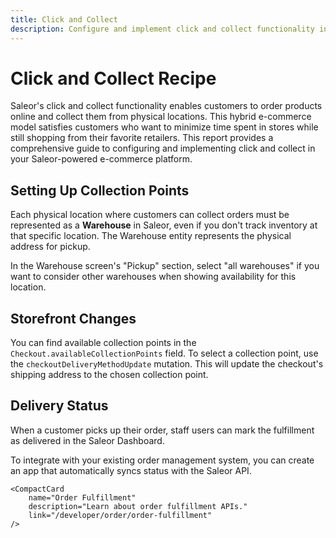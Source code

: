 ```yaml
---
title: Click and Collect
description: Configure and implement click and collect functionality in your Saleor store.
---
```



# Click and Collect Recipe

Saleor's click and collect functionality enables customers to order products online and collect them from physical locations. This hybrid e-commerce model satisfies customers who want to minimize time spent in stores while still shopping from their favorite retailers. This report provides a comprehensive guide to configuring and implementing click and collect in your Saleor-powered e-commerce platform.

## Setting Up Collection Points

Each physical location where customers can collect orders must be represented as a **Warehouse** in Saleor, even if you don't track inventory at that specific location. The Warehouse entity represents the physical address for pickup.

In the Warehouse screen's "Pickup" section, select "all warehouses" if you want to consider other warehouses when showing availability for this location.

<RecipeResourceGrid>
    <CompactCard
        name="Warehouses Documentation"
        description="Learn how to configure warehouses."
        link="/developer/stock/overview#warehouse-creation"
    />
</RecipeResourceGrid>

## Storefront Changes

You can find available collection points in the `Checkout.availableCollectionPoints` field. To select a collection point, use the `checkoutDeliveryMethodUpdate` mutation. This will update the checkout's shipping address to the chosen collection point.

<RecipeResourceGrid>
    <CompactCard
        name="Storefront Quickstart"
        description="Get started with the NextJS example storefront."
        link="/quickstart/storefront"
    />
    <CompactCard
        name="Checkout Shipping Documentation"
        description="Learn about shipping and checkout APIs."
        link="/developer/checkout/address"
    />
</RecipeResourceGrid>

## Delivery Status

When a customer picks up their order, staff users can mark the fulfillment as delivered in the Saleor Dashboard.

To integrate with your existing order management system, you can create an app that automatically syncs status with the Saleor API.

<RecipeResourceGrid>
    <CompactCard
        name="Building Apps"
        description="Learn how to create your own integrations."
        link="/developer/extending/apps/overview"
    />

    <CompactCard
        name="Order Fulfillment"
        description="Learn about order fulfillment APIs."
        link="/developer/order/order-fulfillment"
    />
</RecipeResourceGrid>


